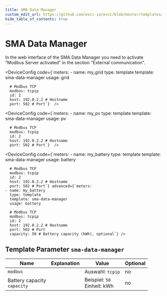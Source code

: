 ```yaml
---
title: SMA Data Manager
custom_edit_url: https://github.com/evcc-io/evcc/blob/master/templates/definition/meter/sma-data-manager.yaml
hide_table_of_contents: true
---
```



# SMA Data Manager

<DeviceFeatures features="" />

In the web interface of the SMA Data Manager you need to activate "Modbus Server activated" in the section "External communication".


<Tabs>
<TabItem value="grid" label="Grid" default>

<DeviceConfig code={`meters:
    - name: my_grid
      type: template
      template: sma-data-manager
      usage: grid
      
      # Modbus TCP
      modbus: tcpip
      id: 2
      host: 192.0.2.2 # Hostname
      port: 502 # Port`}  />

</TabItem>
<TabItem value="pv" label="PV">

<DeviceConfig code={`meters:
    - name: my_pv
      type: template
      template: sma-data-manager
      usage: pv
      
      # Modbus TCP
      modbus: tcpip
      id: 2
      host: 192.0.2.2 # Hostname
      port: 502 # Port`}  />

</TabItem>
<TabItem value="battery" label="Battery">

<DeviceConfig code={`meters:
    - name: my_battery
      type: template
      template: sma-data-manager
      usage: battery
      
      # Modbus TCP
      modbus: tcpip
      id: 2
      host: 192.0.2.2 # Hostname
      port: 502 # Port`} advanced={`meters:
    - name: my_battery
      type: template
      template: sma-data-manager
      usage: battery
      
      # Modbus TCP
      modbus: tcpip
      id: 2
      host: 192.0.2.2 # Hostname
      port: 502 # Port
      capacity: 50 # Battery capacity (kWh), optional`} />

</TabItem>
</Tabs>

## Template Parameter `sma-data-manager`

| Name | Explanation | Value | Optional |
|-----------|-------------|-------|----------|
| `modbus` |  | Auswahl: `tcpip` | no |
| Battery capacity<br/>`capacity` |  | Beispiel: `50`<br/>Einheit: kWh | no |

